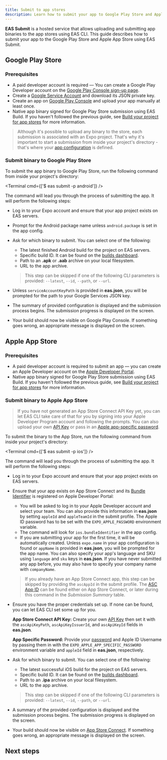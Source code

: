 ```yaml
---
title: Submit to app stores
description: Learn how to submit your app to Google Play Store and Apple App Store from the command line with EAS Submit.
---
```



**EAS Submit** is a hosted service that allows uploading and submitting app binaries to the app stores using EAS CLI. This guide describes how to submit your app to the Google Play Store and Apple App Store using EAS Submit.

## Google Play Store

### Prerequisites

- A paid developer account is required — You can create a Google Play Developer account on the [Google Play Console sign-up page](https://play.google.com/apps/publish/signup/).
- Create a [Google Service Account](https://cloud.google.com/iam/docs/creating-managing-service-accounts) and download its JSON private key.
- Create an app on [Google Play Console](https://play.google.com/apps/publish/) and upload your app manually at least once.
- Native app binary signed for Google Play Store submission using EAS Build. If you haven't followed the previous guide, see [Build your project for app stores](/deploy/build-project/) for more information.

> Although it's possible to upload any binary to the store, each submission is associated with an Expo project. That's why it's important to start a submission from inside your project's directory - that's where your [app configuration](/workflow/configuration) is defined.

### Submit binary to Google Play Store

To submit the app binary to Google Play Store, run the following command from inside your project's directory:

<Terminal cmd={['$ eas submit -p android']} />

The command will lead you through the process of submitting the app. It will perform the following steps:

- Log in to your Expo account and ensure that your app project exists on EAS servers.
- Prompt for the Android package name unless `android.package` is set in the app config.
- Ask for which binary to submit. You can select one of the following:

  - The latest finished Android build for the project on EAS servers.
  - Specific build ID. It can be found on the [builds dashboard](https://expo.dev/builds).
  - Path to an **.apk** or **.aab** archive on your local filesystem.
  - URL to the app archive.

  > This step can be skipped if one of the following CLI parameters is provided: `--latest`, `--id`, `--path`, or `--url`.

- Unless `serviceAccountKeyPath` is provided in **eas.json**, you will be prompted for the path to your Google Services JSON key.
- The summary of provided configuration is displayed and the submission process begins. The submission progress is displayed on the screen.
- Your build should now be visible on Google Play Console. If something goes wrong, an appropriate message is displayed on the screen.

## Apple App Store

### Prerequisites

- A paid developer account is required to submit an app &mdash; you can create an Apple Developer account on the [Apple Developer Portal](https://developer.apple.com/account/).
- Native app binary signed for Google Play Store submission using EAS Build. If you haven't followed the previous guide, see [Build your project for app stores](/deploy/build-project/) for more information.

### Submit binary to Apple App Store

> If you have not generated an App Store Connect API Key yet, you can let EAS CLI take care of that for you by signing into your Apple Developer Program account and following the prompts. You can also upload your own [API Key](https://expo.fyi/creating-asc-api-key) or pass in an [Apple app-specific password](https://expo.fyi/apple-app-specific-password).

To submit the binary to the App Store, run the following command from inside your project's directory:

<Terminal cmd={['$ eas submit -p ios']} />

The command will lead you through the process of submitting the app. It will perform the following steps:

- Log in to your Expo account and ensure that your app project exists on EAS servers.
- Ensure that your app exists on App Store Connect and its [Bundle Identifier](https://expo.fyi/bundle-identifier) is registered on Apple Developer Portal:

  - You will be asked to log in to your Apple Developer account and select your team. You can also provide this information in **eas.json** by setting `appleId` and `appleTeamId` in the submit profile. The Apple ID password has to be set with the `EXPO_APPLE_PASSWORD` environment variable.
  - The command will look for `ios.bundleIdentifier` in the app config.
  - If you are submitting your app for the first time, it will be automatically created.
    Unless `expo.name` in your app configuration is found or `appName` is provided in **eas.json**, you will be prompted for the app name.
    You can also specify your app's language and SKU using `language` and `sku` keys in **eas.json**. If you have never submitted any app before, you may also have to specify your company name with `companyName`.

  > If you already have an App Store Connect app, this step can be skipped by providing the `ascAppId` in the submit profile. The [ASC App ID](https://expo.fyi/asc-app-id) can be found either on App Store Connect, or later during this command in the _Submission Summary_ table.

- Ensure you have the proper credentials set up. If none can be found, you can let EAS CLI set some up for you.

  <Collapsible summary="Do you want to use your own credentials?">

  **App Store Connect API Key:** Create your own [API Key](https://expo.fyi/creating-asc-api-key) then set it with the `ascApiKeyPath`, `ascApiKeyIssuerId`, and `ascApiKeyId` fields in **eas.json**.

  **App Specific Password:** Provide your [password](https://expo.fyi/apple-app-specific-password) and Apple ID Username by passing them in with the `EXPO_APPLE_APP_SPECIFIC_PASSWORD` environment variable and `appleId` field in **eas.json**, respectively.

  </Collapsible>

- Ask for which binary to submit. You can select one of the following:

  - The latest successful iOS build for the project on EAS servers.
  - Specific build ID. It can be found on the [builds dashboard](https://expo.dev/builds).
  - Path to an **.ipa** archive on your local filesystem.
  - URL to the app archive.

  > This step can be skipped if one of the following CLI parameters is provided: `--latest`, `--id`, `--path`, or `--url`.

- A summary of the provided configuration is displayed and the submission process begins. The submission progress is displayed on the screen.
- Your build should now be visible on [App Store Connect](https://appstoreconnect.apple.com). If something goes wrong, an appropriate message is displayed on the screen.

## Next steps

<BoxLink
  title="App stores metadata"
  description="Learn how to automate and maintain your app store presence from the command line with EAS Metadata."
  Icon={EasMetadataIcon}
  href="/home/deploy/app-stores-metadata/"
/>

<BoxLink
  title="EAS Submit configuration with eas.json"
  description="Learn how to pre-configure your project using eas.json file with EAS Submit and more about Android or iOS specific options."
  Icon={EasSubmitIcon}
  href="/submit/eas-json/"
/>
